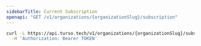 ```yaml
---
sidebarTitle: Current Subscription
openapi: "GET /v1/organizations/{organizationSlug}/subscription"
---
```


<RequestExample>

```bash cURL
curl -L https://api.turso.tech/v1/organizations/{organizationSlug}/subscription \
  -H 'Authorization: Bearer TOKEN'
```

</RequestExample>
